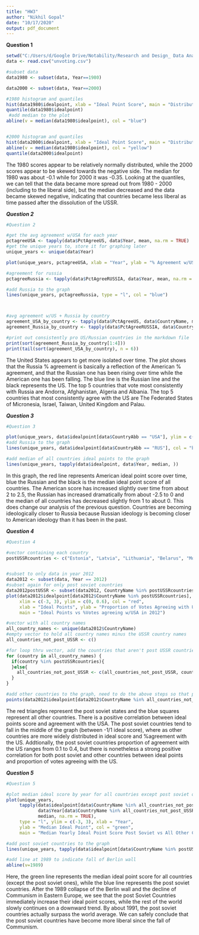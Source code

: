 ---
title: "HW3"
author: "Nikhil Gopal"
date: "10/17/2020"
output: pdf_document
---

**Question 1**

```{r}
setwd("C:/Users/d/Google Drive/Notability/Research and Design_ Data Analysis/hw 3")
data <- read.csv("unvoting.csv")

#subset data
data1980 <- subset(data, Year==1980) 

data2000 <- subset(data, Year==2000)

#1980 histogram and quantiles
hist(data1980$idealpoint, xlab = "Ideal Point Score", main = "Distribution of Ideal scores in 1980")
quantile(data1980$idealpoint)
 #add median to the plot
abline(v = median(data1980$idealpoint), col = "blue")


#2000 histogram and quantiles
hist(data2000$idealpoint, xlab = "Ideal Point Score", main = "Distribution of Ideal scores in 2000")
abline(v = median(data1980$idealpoint), col = "yellow")
quantile(data2000$idealpoint)

```

The 1980 scores appear to be relatively normally distributed, while the 2000 scores appear to be skewed towards the negative side. The median for 1980 was about -0.1 while for 2000 it was -0.35. Looking at the quantiles, we can tell that the data became more spread out from 1980 - 2000 (including to the liberal side), but the median decreased and the data became skewed negative, indicating that countries became less liberal as time passed after the dissolution of the USSR.

***Question 2***

```{r}
#Question 2

#get the avg agreement w/USA for each year
pctagreeUSA <- tapply(data$PctAgreeUS, data$Year, mean, na.rm = TRUE)
#get the unique years to, store it for graphing later
unique_years <- unique(data$Year)

plot(unique_years, pctagreeUSA, xlab = "Year", ylab = "% Agreement w/USA", type = 'l')

#agreement for russia
pctagreeRussia <- tapply(data$PctAgreeRUSSIA, data$Year, mean, na.rm = TRUE)

#add Russia to the graph
lines(unique_years, pctagreeRussia, type = "l", col = "blue")



#avg agreement w/US + Russia by country
agreement_USA_by_country <- tapply(data$PctAgreeUS, data$CountryName, mean, na.rm = TRUE)
agreement_Russia_by_country <- tapply(data$PctAgreeRUSSIA, data$CountryName, mean, na.rm = TRUE)

#print out consistently pro US/Russian countries in the markdown file
print(sort(agreement_Russia_by_country[1:4]))
print(tail(sort(agreement_USA_by_country), n = 6))

```

The United States appears to get more isolated over time. The plot shows that the Russia % agreement is basically a reflection of the American % agreement, and that the Russian one has been rising over time while the American one has been falling. The blue line is the Russian line and the black represents the US. The top 5 countries that vote most consistently with Russia are Andorra, Afghanistan, Algeria and Albania. The top 5 countries that most consistently agree with the US are The Federated States of Micronesia, Israel, Taiwan, United Kingdom and Palau.


***Question 3***

```{r}

#Question 3

plot(unique_years, data$idealpoint[data$CountryAbb == "USA"], ylim = c(-3,3), xlab = "Year", ylab = "Ideal Points", type = 'l', main = "Russian/USA Ideal Score Over Time", col = "red")
#add Russia to the graph
lines(unique_years, data$idealpoint[data$CountryAbb == "RUS"], col = "blue")

#add median of all countries ideal points to the graph
lines(unique_years, tapply(data$idealpoint, data$Year, median, )) 

```

In this graph, the red line represents American ideal point score over time, blue the Russian and the black is the median ideal point score of all countries. The American score has increased slightly over time from about 2 to 2.5, the Russian has increased dramatically from about -2.5 to 0 and the median of all countries has decreased slightly from 1 to about 0. This does change our analysis of the previous question. Countries are becoming ideologically closer to Russia because Russian ideology is becoming closer to American ideology than it has been in the past.

***Question 4***


```{r}
#Question 4

#vector containing each country
postUSSRcountries <- c("Estonia", "Latvia", "Lithuania", "Belarus", "Moldova", "Ukraine", "Armenia", "Azerbaijan", "Georgia", "Kazakhstan", "Kyrgyzstan", "Tajikistan", "Turkmenistan", "Uzbekistan", "Russia")


#subset to only data in year 2012
data2012 <- subset(data, Year == 2012)
#subset again for only post soviet countries
data2012postUSSR <- subset(data2012, CountryName %in% postUSSRcountries)
plot(data2012$idealpoint[data2012$CountryName %in% postUSSRcountries], data2012postUSSR$PctAgreeUS, pch = 24,
     xlim = c(-3, 3), ylim = c(0, 0.6), col = "red", 
     xlab = "Ideal Points", ylab = "Proportion of Votes Agreeing with US", 
     main = "Ideal Points vs %Votes agreeing w/USA in 2012")

#vector with all country names
all_country_names <- unique(data2012$CountryName)
#empty vector to hold all country names minus the USSR country names
all_countries_not_post_USSR <- c()

#for loop thru vector, add the countries that aren't post USSR countries to new vector
for (country in all_country_names) {
  if(country %in% postUSSRcountries){
  }else{
    all_countries_not_post_USSR <- c(all_countries_not_post_USSR, country)
  }
}

#add other countries to the graph, need to do the above steps so that points aren't plotted twice
points(data2012$idealpoint[data2012$CountryName %in% all_countries_not_post_USSR], data2012$PctAgreeUS[data2012$CountryName %in% all_countries_not_post_USSR], pch = 12, col = "blue") 
```



The red triangles represent the post soviet states and the blue squares represent all other countries. There is a positive correlation between ideal points score and agreement with the USA. The post soviet countries tend to fall in the middle of the graph (between -1/1 ideal score), where as other countries are more widely distributed in ideal score and %agreement with the US. Addtionally, the post soviet countries proportion of agreement with the US ranges from 0.1 to 0.4, but there is nonetheless a strong positive correlation for both post soviet and other countries between ideal points and proportion of votes agreeing with the US.

***Question 5***

```{r}
#Question 5

#plot median ideal score by year for all countries except post soviet ones
plot(unique_years, 
     tapply(data$idealpoint[data$CountryName %in% all_countries_not_post_USSR], 
            data$Year[data$CountryName %in% all_countries_not_post_USSR], 
            median, na.rm = TRUE), 
     type = "l", ylim = c(-3, 3), xlab = "Year", 
     ylab = "Median Ideal Point", col = "green",
     main = "Median Yearly Ideal Point Score Post Soviet vs All Other Countries") 

#add post soviet countries to the graph
lines(unique_years, tapply(data$idealpoint[data$CountryName %in% postUSSRcountries], data$Year[data$CountryName %in% postUSSRcountries], median, na.rm = TRUE), col = "blue")

#add line at 1989 to indicate fall of Berlin wall
abline(v=1989)
```


Here, the green line represents the median ideal point score for all countries (except the post soviet ones), while the blue line represents the post soviet countries. After the 1989 collapse of the Berlin wall and the decline of Communism in Eastern Europe, we see that the post Soviet Countries immediately increase their ideal point scores, while the rest of the world slowly continues on a downward trend. By about 1991, the post soviet countries actually surpass the world average. We can safely conclude that the post soviet countries have become more liberal since the fall of Communism. 
